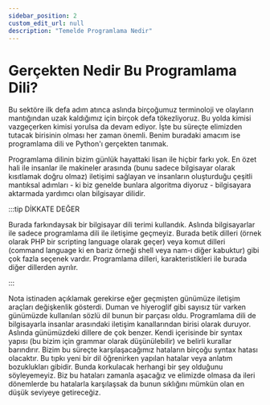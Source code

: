 ```yaml
---
sidebar_position: 2
custom_edit_url: null
description: "Temelde Programlama Nedir"
---
```



# Gerçekten Nedir Bu Programlama Dili? 

Bu sektöre ilk defa adım atınca aslında birçoğumuz terminoloji ve olayların mantığından uzak kaldığımız için birçok defa tökezliyoruz. Bu yolda kimisi vazgeçerken kimisi yorulsa da devam ediyor. İşte bu süreçte elimizden tutacak birisinin olması her zaman önemli. Benim buradaki amacım ise programlama dili ve Python'ı gerçekten tanımak. 

Programlama dilinin bizim günlük hayattaki lisan ile hiçbir farkı yok. En özet hali ile insanlar ile makineler arasında (bunu sadece bilgisayar olarak kısıtlamak doğru olmaz) iletişimi sağlayan ve insanların oluşturduğu çeşitli mantıksal adımları - ki biz genelde bunlara algoritma diyoruz - bilgisayara aktarmada yardımcı olan bilgisayar dilidir. 

:::tip DİKKATE DEĞER

Burada farkındaysak bir bilgisayar dili terimi kullandık. Aslında bilgisayarlar ile sadece programlama dili ile iletişime geçmeyiz. Burada betik dilleri (örnek olarak PHP bir scripting language olarak geçer) veya komut dilleri (command language ki en bariz örneği shell veya nam-ı diğer kabuktur) gibi çok fazla seçenek vardır. Programlama dilleri, karakteristikleri ile burada diğer dillerden ayrılır. 

:::

Nota istinaden açıklamak gerekirse eğer geçmişten günümüze iletişim araçları değişkenlik gösterdi. Duman ve hiyeroglif gibi sayısız tür varken günümüzde kullanılan sözlü dil bunun bir parçası oldu. Programlama dili de bilgisayarla insanlar arasındaki iletişim kanallarından birisi olarak duruyor. Aslında günümüzdeki dillere de çok benzer. Kendi içerisinde bir syntax yapısı (bu bizim için grammar olarak düşünülebilir) ve belirli kurallar barındırır. Bizim bu süreçte karşılaşacağımız hataların birçoğu syntax hatası olacaktır. Bu tıpkı yeni bir dil öğrenirken yapılan hatalar veya anlatım bozuklukları gibidir. Bunda korkulacak herhangi bir şey olduğunu söyleyemeyiz. Biz bu hataları zamanla aşacağız ve elimizde olmasa da ileri dönemlerde bu hatalarla karşılaşsak da bunun sıklığını mümkün olan en düşük seviyeye getireceğiz.